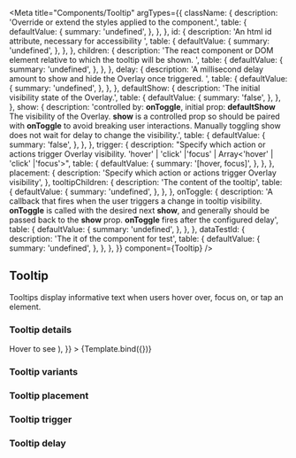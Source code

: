 

<Meta
    title="Components/Tooltip"
    argTypes={{
        className: {
            description: 'Override or extend the styles applied to the component.',
            table: {
                defaultValue: {
                    summary: 'undefined',
                },
            },
        },
        id: {
            description: 'An html id attribute, necessary for accessibility ',
            table: {
                defaultValue: {
                    summary: 'undefined',
                },
            },
        },
        children: {
            description:
                'The react component or DOM element relative to which the tooltip will be shown. ',
            table: {
                defaultValue: {
                    summary: 'undefined',
                },
            },
        },
        delay: {
            description: 'A millisecond delay amount to show and hide the Overlay once triggered. ',
            table: {
                defaultValue: {
                    summary: 'undefined',
                },
            },
        },
        defaultShow: {
            description: 'The initial visibility state of the Overlay.',
            table: {
                defaultValue: {
                    summary: 'false',
                },
            },
        },
        show: {
            description:
                'controlled by: <b>onToggle</b>, initial prop: <b>defaultShow</b> The visibility of the Overlay. <b>show</b> is a controlled prop so should be paired with <b>onToggle</b> to avoid breaking user interactions. Manually toggling show does not wait for delay to change the visibility.',
            table: {
                defaultValue: {
                    summary: 'false',
                },
            },
        },
        trigger: {
            description:
                "Specify which action or actions trigger Overlay visibility. 'hover' | 'click' |'focus' | Array<'hover' | 'click' |'focus'>",
            table: {
                defaultValue: {
                    summary: '[hover, focus]',
                },
            },
        },
        placement: {
            description: 'Specify which action or actions trigger Overlay visibility',
        },
        tooltipChildren: {
            description: 'The content of the tooltip',
            table: {
                defaultValue: {
                    summary: 'undefined',
                },
            },
        },
        onToggle: {
            description:
                'A callback that fires when the user triggers a change in tooltip visibility. <b>onToggle</b> is called with the desired next <b>show</b>, and generally should be passed back to the <b>show</b> prop. <b>onToggle</b> fires after the configured delay',
            table: {
                defaultValue: {
                    summary: 'undefined',
                },
            },
        },
        dataTestId: {
            description: 'The it of the component for test',
            table: {
                defaultValue: {
                    summary: 'undefined',
                },
            },
        },
    }}
    component={Tooltip}
/>


## Tooltip

Tooltips display informative text when users hover over, focus on, or tap an element.

### Tooltip details

<Canvas>
    <Story
        name="Demo"
        args={{
            id: 'demo-tooltip',
            variant: 'default',
            tooltipChildren: 'demo tooltip',
            className: 'onex-demo-tooltip',
            delay: { show: 100, hide: 1000 },
            defaultShow: false,
            dataTestId: 'demo-tooltip-id',
            trigger: 'hover',
            children: (
                <Lozenge type="default" size="lg">
                    Hover to see
                </Lozenge>
            ),
        }}
    >
        {Template.bind({})}
    </Story>
</Canvas>

<ArgsTable story="Demo" />

### Tooltip variants

<Canvas>
    <Story id="components-tooltip--default" />
    <Story id="components-tooltip--success" />
    <Story id="components-tooltip--warning" />
    <Story id="components-tooltip--error" />
    <Story id="components-tooltip--info" />
</Canvas>

### Tooltip placement

<Canvas>
    <div style={{ marginLeft: '-150px' }}>
        <Story id="components-tooltip--left" />
    </div>
    <Story id="components-tooltip--regular" />
    <div style={{ marginTop: '-50px' }}>
        <Story id="components-tooltip--top" />
    </div>
    <Story id="components-tooltip--right" />
    <Story id="components-tooltip--bottom" />
</Canvas>

### Tooltip trigger

<Canvas>
    <Story id="components-tooltip--hover" />
    <Story id="components-tooltip--focus" />
    <Story id="components-tooltip--click" />
</Canvas>

### Tooltip delay

<Canvas>
    <Story id="components-tooltip--show-delay-1000-ms" />
    <Story id="components-tooltip--hide-delay-2000-ms" />
</Canvas>
